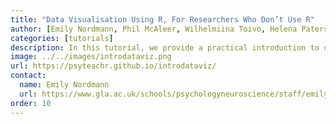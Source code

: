 ```yaml
---
title: "Data Visualisation Using R, For Researchers Who Don’t Use R"
author: [Emily Nordmann, Phil McAleer, Wilhelmiina Toivo, Helena Paterson, Lisa DeBruine]
categories: [tutorials]
description: In this tutorial, we provide a practical introduction to data visualisation using R, specifically aimed at researchers who have little to no prior experience of using R.
image: ../../images/introdataviz.png
url: https://psyteachr.github.io/introdataviz/
contact: 
  name: Emily Nordmann
  url: https://www.gla.ac.uk/schools/psychologyneuroscience/staff/emilynordmann/
order: 10
---
```


